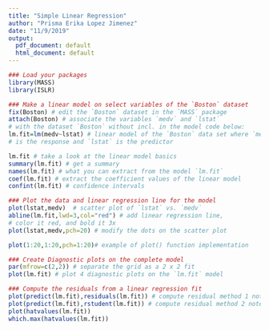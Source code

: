 ```yaml
---
title: "Simple Linear Regression"
author: "Prisma Erika Lopez Jimenez"
date: "11/9/2019"
output:
  pdf_document: default
  html_document: default
---
```


```r
### Load your packages
library(MASS)
library(ISLR)
```

```r
### Make a linear model on select variables of the `Boston` dataset
fix(Boston) # edit the `Boston` dataset in the `MASS` package
attach(Boston) # associate the variables `medv` and `lstat` 
# with the dataset `Boston` without incl. in the model code below:
lm.fit=lm(medv~lstat) # linear model of the `Boston` data set where `medv` 
# is the response and `lstat` is the predictor

lm.fit # take a look at the linear model basics
summary(lm.fit) # get a summary
names(lm.fit) # what you can extract from the model `lm.fit`
coef(lm.fit) # extract the coefficient values of the linear model 
confint(lm.fit) # confidence intervals
```

```r
### Plot the data and linear regression line for the model
plot(lstat,medv)  # scatter plot of `lstat` vs. `medv`
abline(lm.fit,lwd=3,col="red") # add linear regression line, 
# color it red, and bold it 3x
plot(lstat,medv,pch=20) # modify the dots on the scatter plot

plot(1:20,1:20,pch=1:20)# example of plot() function implementation
```

```r
### Create Diagnostic plots on the complete model
par(mfrow=c(2,2)) # separate the grid as a 2 x 2 fit
plot(lm.fit) # plot 4 diagnostic plots on the `lm.fit` model
```
```r
### Compute the residuals from a linear regression fit
plot(predict(lm.fit),residuals(lm.fit)) # compute residual method 1 note: residuals()
plot(predict(lm.fit),rstudent(lm.fit)) # compute residual method 2 note: rstudent( )
plot(hatvalues(lm.fit))
which.max(hatvalues(lm.fit))
```

